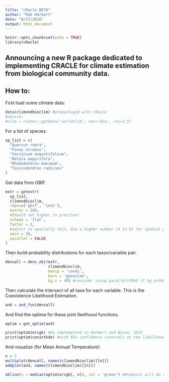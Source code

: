 ```yaml
---
title: "cRacle_BETA"
author: "Rob Harbert"
date: "8/17/2018"
output: html_document
---
```


```r
knitr::opts_chunk$set(echo = TRUE)
library(cRacle)
```

## Announcing a new R package dedicated to implementing CRACLE for climate estimation from biological community data.

## How to:

First load some climate data:

```r
data(climondbioclim) #prepackaged with cRacle
#advise:
#clim = raster::getData('worldclim', var='bio', res=2.5)
```
For a list of species:

```r

sp_list = c(
  "Quercus rubra",
  "Pinus strobus",
  "Vaccinium angustifolium",
  "Betula papyrifera",
  "Rhododendron maximum",
  "Toxicodendron radicans"
)

```

Get data from GBIF.
```r

extr = getextr(
  sp_list,
  climondbioclim,
  repo=c('gbif', 'inat'),
  maxrec = 200,
  #Should set higher in practice! 
  schema = 'flat',
  factor = 2,
  #adjust to spatially thin. Use a higher number (4 to 8) for spatial grids of 2.5 arcminutes or less.
  nmin = 10,
  parallel = FALSE
)
```

Then build probability distributions for each taxon/variable pair.

```r
densall = dens_obj(extr,
                   climondbioclim,
                   manip = 'condi',
                   kern = 'gaussian',
                   bg.n = 40) #consider using parallel=TRUE if bg.n>500
```

Then calculate the intersect of all taxa for each variable. This is the Coexistence Likelihood Estimation.

```r
and = and_fun(densall)

```

And find the optima for these joint likelihood functions.
```r
optim = get_optim(and)

print(optim$origk) #As implemented in Harbert and Nixon, 2015
print(optim$conintkde) #with 95% confidence intervals on the likelihood distribution.
```

And visualize (for Mean Annual Temperature):
```r
n = 1
multiplot(densall, names(climondbioclim)[[n]])
addplot(and, names(climondbioclim)[[n]])

abline(v = median(optim$origk[, n]), col = 'green') #Midpoint will be very close to the optimum. Original method of Harbert and Nixon, 2015 returned a top 1% range to introduce some slop

```
